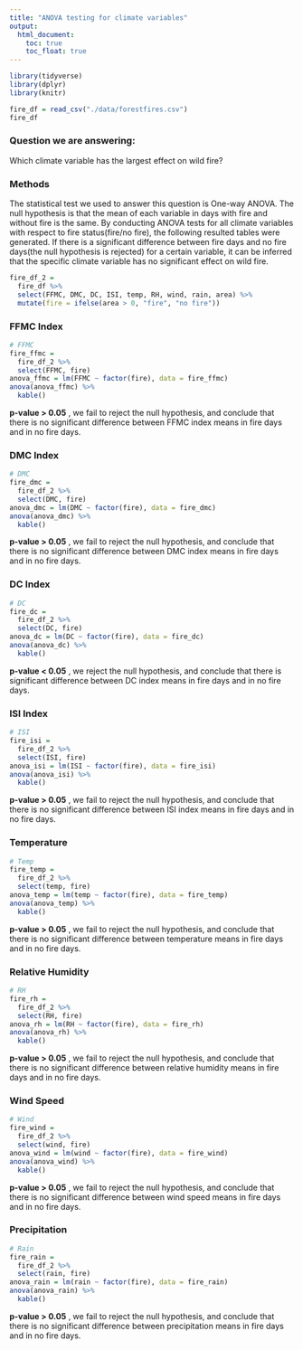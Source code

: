 ```yaml
---
title: "ANOVA testing for climate variables"
output: 
  html_document:
    toc: true
    toc_float: true
---
```


```r
library(tidyverse)
library(dplyr)
library(knitr)
```


```r
fire_df = read_csv("./data/forestfires.csv")
fire_df
```


### Question we are answering:

Which climate variable has the largest effect on wild fire?

### Methods
The statistical test we used to answer this question is One-way ANOVA. The null hypothesis is that the mean of each variable in days with fire and without fire is the same. By conducting ANOVA tests for all climate variables with respect to fire status(fire/no fire), the following resulted tables were generated. If there is a significant difference between fire days and no fire days(the null hypothesis is rejected) for a certain variable, it can be inferred that the specific climate variable has no significant effect on wild fire.

```r
fire_df_2 = 
  fire_df %>% 
  select(FFMC, DMC, DC, ISI, temp, RH, wind, rain, area) %>% 
  mutate(fire = ifelse(area > 0, "fire", "no fire"))
```

### FFMC Index

```r
# FFMC
fire_ffmc = 
  fire_df_2 %>%
  select(FFMC, fire)
anova_ffmc = lm(FFMC ~ factor(fire), data = fire_ffmc)
anova(anova_ffmc) %>% 
  kable()
```

**p-value > 0.05**
, we fail to reject the null hypothesis, and conclude that there is no significant difference between FFMC index means in fire days and in no fire days.

### DMC Index

```r
# DMC
fire_dmc = 
  fire_df_2 %>%
  select(DMC, fire)
anova_dmc = lm(DMC ~ factor(fire), data = fire_dmc)
anova(anova_dmc) %>% 
  kable()
```

**p-value > 0.05**
, we fail to reject the null hypothesis, and conclude that there is no significant difference between DMC index means in fire days and in no fire days.

### DC Index

```r
# DC
fire_dc = 
  fire_df_2 %>%
  select(DC, fire)
anova_dc = lm(DC ~ factor(fire), data = fire_dc)
anova(anova_dc) %>% 
  kable()
```

**p-value < 0.05**
, we reject the null hypothesis, and conclude that there is significant difference between DC index means in fire days and in no fire days.

### ISI Index

```r
# ISI
fire_isi = 
  fire_df_2 %>%
  select(ISI, fire)
anova_isi = lm(ISI ~ factor(fire), data = fire_isi)
anova(anova_isi) %>% 
  kable()
```

**p-value > 0.05**
, we fail to reject the null hypothesis, and conclude that there is no significant difference between ISI index means in fire days and in no fire days.

### Temperature

```r
# Temp
fire_temp = 
  fire_df_2 %>%
  select(temp, fire)
anova_temp = lm(temp ~ factor(fire), data = fire_temp)
anova(anova_temp) %>% 
  kable()
```

**p-value > 0.05**
, we fail to reject the null hypothesis, and conclude that there is no significant difference between temperature means in fire days and in no fire days.

### Relative Humidity

```r
# RH
fire_rh = 
  fire_df_2 %>%
  select(RH, fire)
anova_rh = lm(RH ~ factor(fire), data = fire_rh)
anova(anova_rh) %>% 
  kable()
```

**p-value > 0.05**
, we fail to reject the null hypothesis, and conclude that there is no significant difference between relative humidity means in fire days and in no fire days.

### Wind Speed

```r
# Wind
fire_wind = 
  fire_df_2 %>%
  select(wind, fire)
anova_wind = lm(wind ~ factor(fire), data = fire_wind)
anova(anova_wind) %>% 
  kable()
```

**p-value > 0.05**
, we fail to reject the null hypothesis, and conclude that there is no significant difference between wind speed means in fire days and in no fire days.

### Precipitation

```r
# Rain
fire_rain = 
  fire_df_2 %>%
  select(rain, fire)
anova_rain = lm(rain ~ factor(fire), data = fire_rain)
anova(anova_rain) %>% 
  kable()
```

**p-value > 0.05**
, we fail to reject the null hypothesis, and conclude that there is no significant difference between precipitation means in fire days and in no fire days.

